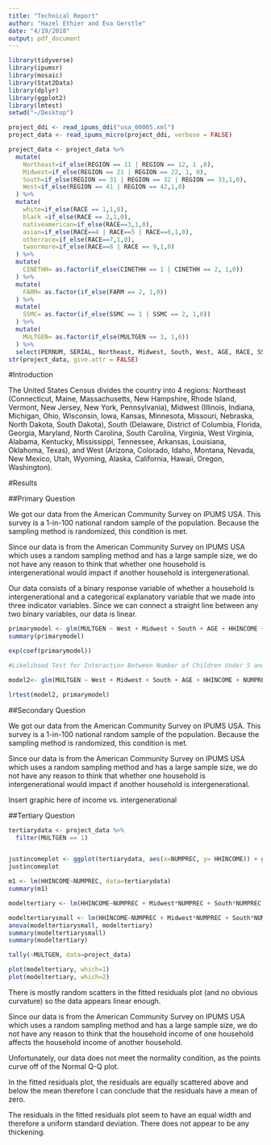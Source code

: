 ```yaml
---
title: "Technical Report"
author: "Hazel Ethier and Eva Gerstle"
date: "4/19/2018"
output: pdf_document
---
```


\newpage

```r
library(tidyverse)
library(ipumsr)
library(mosaic)
library(Stat2Data)
library(dplyr)
library(ggplot2)
library(lmtest)
setwd("~/Desktop")

project_ddi <- read_ipums_ddi("usa_00005.xml")
project_data <- read_ipums_micro(project_ddi, verbose = FALSE)

```

```r
project_data <- project_data %>%
  mutate(
    Northeast=if_else(REGION == 11 | REGION == 12, 1 ,0),
    Midwest=if_else(REGION == 21 | REGION == 22, 1, 0),
    South=if_else(REGION == 31 | REGION == 32 | REGION == 33,1,0),
    West=if_else(REGION == 41 | REGION == 42,1,0)
  ) %>%
  mutate(
    white=if_else(RACE == 1,1,0),
    black =if_else(RACE == 2,1,0),
    nativeamerican=if_else(RACE==3,1,0),
    asian=if_else(RACE==4 | RACE==5 | RACE==6,1,0),
    otherrace=if_else(RACE==7,1,0),
    twoormore=if_else(RACE==8 | RACE == 9,1,0)
  ) %>%
  mutate(
    CINETHH= as.factor(if_else(CINETHH == 1 | CINETHH == 2, 1,0))
  ) %>%
  mutate(
    FARM= as.factor(if_else(FARM == 2, 1,0))
  ) %>%
  mutate(
    SSMC= as.factor(if_else(SSMC == 1 | SSMC == 2, 1,0))
  ) %>%
  mutate(
    MULTGEN= as.factor(if_else(MULTGEN == 3, 1,0))
  ) %>%
  select(PERNUM, SERIAL, Northeast, Midwest, South, West, AGE, RACE, SSMC, FARM, CINETHH, MULTGEN, HHINCOME, NCHLT5, white, black, nativeamerican, asian, otherrace, twoormore, NUMPREC)
str(project_data, give.attr = FALSE)
```
#Introduction

The United States Census divides the country into 4 regions: Northeast (Connecticut, Maine, Massachusetts, New Hampshire, Rhode Island, Vermont, New Jersey, New York, Pennsylvania), Midwest (Illinois, Indiana, Michigan, Ohio, Wisconsin, Iowa, Kansas, Minnesota, Missouri, Nebraska, North Dakota, South Dakota), South (Delaware, District of Columbia, Florida, Georgia, Maryland, North Carolina, South Carolina, Virginia, West Virginia, Alabama, Kentucky, Mississippi, Tennessee, Arkansas, Louisiana, Oklahoma, Texas), and West (Arizona, Colorado, Idaho, Montana, Nevada, New Mexico, Utah, Wyoming, Alaska, California, Hawaii, Oregon, Washington).

#Results

##Primary Question 

\textbf{Randomization:}

We got our data from the American Community Survey on IPUMS USA. This survey is a 1-in-100 national random sample of the population. Because the sampling method is randomized, this condition is met. 

\textbf{Independence:}

Since our data is from the American Community Survey on IPUMS USA which uses a random sampling method and has a large sample size, we do not have any reason to think that whether one household is intergenerational would impact if another household is intergenerational. 

\textbf{Linearity:}

Our data consists of a binary response variable of whether a household is intergenerational and a categorical explanatory variable that we made into three indicator variables. Since we can connect a straight line between any two binary variables, our data is linear. 

```r
primarymodel <- glm(MULTGEN ~ West + Midwest + South + AGE + HHINCOME + NUMPREC + NCHLT5 + NUMPREC*NCHLT5 + FARM + black + nativeamerican + asian +otherrace + twoormore , family=binomial, data = project_data)
summary(primarymodel)
```
```r
exp(coef(primarymodel))
```

```r
#Likelihood Test for Interaction Between Number of Children Under 5 and Number of People in the House

model2<- glm(MULTGEN ~ West + Midwest + South + AGE + HHINCOME + NUMPREC + NCHLT5 + FARM + black + nativeamerican + asian +otherrace + twoormore , family=binomial, data = project_data)

lrtest(model2, primarymodel)
```

##Secondary Question

\textbf{Randomization:}

We got our data from the American Community Survey on IPUMS USA. This survey is a 1-in-100 national random sample of the population. Because the sampling method is randomized, this condition is met. 

\textbf{Independence:}

Since our data is from the American Community Survey on IPUMS USA which uses a random sampling method and has a large sample size, we do not have any reason to think that whether one household is intergenerational would impact if another household is intergenerational. 

\textbf{Linearity:}

Insert graphic here of income vs. intergenerational 

##Tertiary Question
```r
tertiarydata <- project_data %>%
  filter(MULTGEN == 1)


justincomeplot <- ggplot(tertiarydata, aes(x=NUMPREC, y= HHINCOME)) + geom_jitter(alpha =.1, color ="blue") 
justincomeplot

m1 <- lm(HHINCOME~NUMPREC, data=tertiarydata)
summary(m1)

modeltertiary <- lm(HHINCOME~NUMPREC + Midwest*NUMPREC + South*NUMPREC + West*NUMPREC + AGE + FARM + NCHLT5 + black*NUMPREC + nativeamerican*NUMPREC + asian*NUMPREC + otherrace*NUMPREC + twoormore*NUMPREC + CINETHH + SSMC, data=tertiarydata)

modeltertiarysmall <- lm(HHINCOME~NUMPREC + Midwest*NUMPREC + South*NUMPREC + West*NUMPREC, data=tertiarydata)
anova(modeltertiarysmall, modeltertiary)
summary(modeltertiarysmall)
summary(modeltertiary)

```
```r
tally(~MULTGEN, data=project_data)
```

```r
plot(modeltertiary, which=1)
plot(modeltertiary, which=2)
```

\textbf{Linearity:} There is mostly random scatters in the fitted residuals plot (and no obvious curvature) so the data appears linear enough.

\textbf{Independence:} Since our data is from the American Community Survey on IPUMS USA which uses a random sampling method and has a large sample size, we do not have any reason to think that the household income of one household affects the household income of another household.

\textbf{Normality:} Unfortunately, our data does not meet the normality condition, as the points curve off of the Normal Q-Q plot.

\textbf{Zero Mean:} In the fitted residuals plot, the residuals are equally scattered above and below the mean therefore I can conclude that the residuals have a mean of zero. 

\textbf{Equal Variance:}The residuals in the fitted residuals plot seem to have an equal width and therefore a uniform standard deviation. There does not appear to be any thickening.
